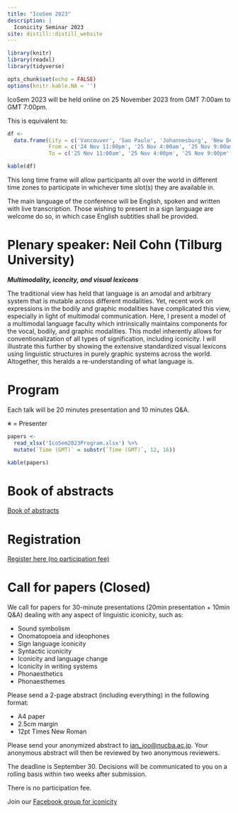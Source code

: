 ```yaml
---
title: "IcoSem 2023"
description: |
  Iconicity Seminar 2023
site: distill::distill_website
---
```


```r
library(knitr)
library(readxl)
library(tidyverse)

opts_chunk$set(echo = FALSE)
options(knitr.kable.NA = '')
```

IcoSem 2023 will be held online on 25 November 2023 from GMT 7:00am to GMT 7:00pm.

This is equivalent to:

```r
df <- 
  data.frame(City = c('Vancouver', 'Sao Paulo', 'Johannesburg', 'New Delhi', 'Tokyo'),
             From = c('24 Nov 11:00pm', '25 Nov 4:00am', '25 Nov 9:00am', '25 Nov 12:30pm', '25 Nov 4:00pm'),
             To = c('25 Nov 11:00am', '25 Nov 4:00pm', '25 Nov 9:00pm', '26 Nov 00:30am', '26 Nov 4:00am'))

kable(df)
```

This long time frame will allow participants all over the world in different time zones to participate in whichever time slot(s) they are available in.

The main language of the conference will be English, spoken and written with live transcription. Those wishing to present in a sign language are welcome do so, in which case English subtitles shall be provided.

# Plenary speaker: Neil Cohn (Tilburg University)

***Multimodality, iconcity, and visual lexicons***

The traditional view has held that language is an amodal and arbitrary system that is mutable across different modalities. Yet, recent work on expressions in the bodily and graphic modalities have complicated this view, especially in light of multimodal communication. Here, I present a model of a multimodal language faculty which intrinsically maintains components for the vocal, bodily, and graphic modalities. This model inherently allows for conventionalization of all types of signification, including iconicity. I will illustrate this further by showing the extensive standardized visual lexicons using linguistic structures in purely graphic systems across the world. Altogether, this heralds a re-understanding of what language is.

# Program

Each talk will be 20 minutes presentation and 10 minutes Q&A.

※ = Presenter

```r
papers <- 
  read_xlsx('IcoSem2023Program.xlsx') %>% 
  mutate(`Time (GMT)` = substr(`Time (GMT)`, 12, 16))

kable(papers)
```

# Book of abstracts

[Book of abstracts](IcoSem2023BookOfAbstracts.pdf)

# Registration

[Register here (no participation fee)](https://forms.gle/rpyM6h43apS8hMG58)

# Call for papers (Closed)

We call for papers for 30-minute presentations (20min presentation + 10min Q&A) dealing with any aspect of linguistic iconicity, such as:

* Sound symbolism
* Onomatopoeia and ideophones
* Sign language iconicity
* Syntactic iconicity
* Iconicity and language change
* Iconicity in writing systems
* Phonaesthetics
* Phonaesthemes

Please send a 2-page abstract (including everything) in the following format:

* A4 paper
* 2.5cm margin
* 12pt Times New Roman

Please send your anonymized abstract to [ian_joo@nucba.ac.jp](mailto:ian_joo@nucba.ac.jp). Your anonymous abstract will then be reviewed by two anonymous reviewers.

The deadline is September 30. Decisions will be communicated to you on a rolling basis within two weeks after submission.

There is no participation fee.

Join our [Facebook group for iconicity](https://www.facebook.com/groups/lingicon)